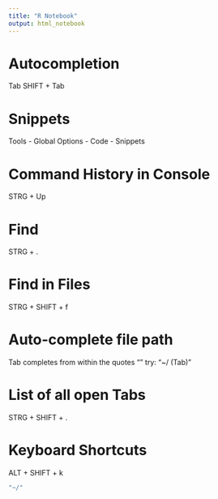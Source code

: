 ```yaml
---
title: "R Notebook"
output: html_notebook
---
```


# Autocompletion
Tab
SHIFT + Tab

# Snippets
Tools - Global Options - Code - Snippets

# Command History in Console
STRG + Up

# Find 
STRG + .

# Find in Files
STRG + SHIFT + f

# Auto-complete file path
Tab completes from within the quotes ""
try: "~/ (Tab)"

# List of all open Tabs
STRG + SHIFT + .

# Keyboard Shortcuts
ALT + SHIFT + k

```r

"~/"
```

